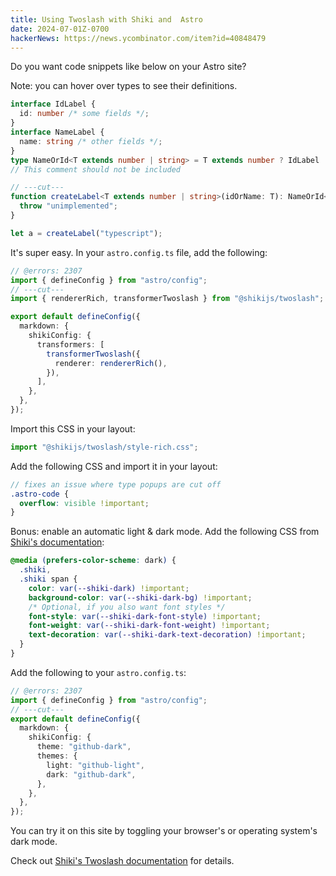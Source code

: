 ```yaml
---
title: Using Twoslash with Shiki and  Astro
date: 2024-07-01Z-0700
hackerNews: https://news.ycombinator.com/item?id=40848479
---
```


Do you want code snippets like below on your Astro site?

Note: you can hover over types to see their definitions.

```typescript
interface IdLabel {
  id: number /* some fields */;
}
interface NameLabel {
  name: string /* other fields */;
}
type NameOrId<T extends number | string> = T extends number ? IdLabel : NameLabel;
// This comment should not be included

// ---cut---
function createLabel<T extends number | string>(idOrName: T): NameOrId<T> {
  throw "unimplemented";
}

let a = createLabel("typescript");
```

It's super easy. In your `astro.config.ts` file, add the following:

```typescript
// @errors: 2307
import { defineConfig } from "astro/config";
// ---cut---
import { rendererRich, transformerTwoslash } from "@shikijs/twoslash";

export default defineConfig({
  markdown: {
    shikiConfig: {
      transformers: [
        transformerTwoslash({
          renderer: rendererRich(),
        }),
      ],
    },
  },
});
```

Import this CSS in your layout:

```typescript
import "@shikijs/twoslash/style-rich.css";
```

Add the following CSS and import it in your layout:

```scss
// fixes an issue where type popups are cut off
.astro-code {
  overflow: visible !important;
}
```

Bonus: enable an automatic light & dark mode. Add the following CSS from [Shiki's documentation](https://shiki.style/guide/dual-themes#query-based-dark-mode):

```scss
@media (prefers-color-scheme: dark) {
  .shiki,
  .shiki span {
    color: var(--shiki-dark) !important;
    background-color: var(--shiki-dark-bg) !important;
    /* Optional, if you also want font styles */
    font-style: var(--shiki-dark-font-style) !important;
    font-weight: var(--shiki-dark-font-weight) !important;
    text-decoration: var(--shiki-dark-text-decoration) !important;
  }
}
```

Add the following to your `astro.config.ts`:

```typescript
// @errors: 2307
import { defineConfig } from "astro/config";
// ---cut---
export default defineConfig({
  markdown: {
    shikiConfig: {
      theme: "github-dark",
      themes: {
        light: "github-light",
        dark: "github-dark",
      },
    },
  },
});
```

You can try it on this site by toggling your browser's or operating system's dark mode.

Check out [Shiki's Twoslash documentation](https://shikijs.github.io/twoslash/) for details.
